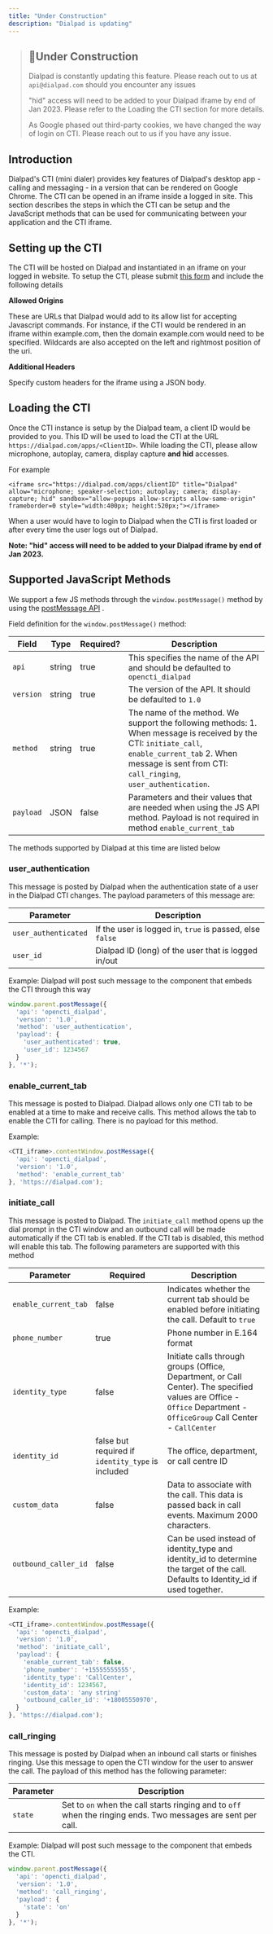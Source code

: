 ```yaml
---
title: "Under Construction"
description: "Dialpad is updating"
---
```

> ## 🚧Under Construction
> 
> Dialpad is constantly updating this feature. Please reach out to us at `api@dialpad.com` should you encounter any issues
> 
> "hid" access will need to be added to your Dialpad iframe by end of Jan 2023. Please refer to the Loading the CTI section for more details.
> 
> As Google phased out third-party cookies, we have changed the way of login on CTI. Please reach out to us if you have any issue.

## Introduction

Dialpad's CTI (mini dialer) provides key features of Dialpad's desktop app - calling and messaging - in a version that can be rendered on Google Chrome. The CTI can be opened in an iframe inside a logged in site. This section describes the steps in which the CTI can be setup and the JavaScript methods that can be used for communicating between your application and the CTI iframe.

## Setting up the CTI

The CTI will be hosted on Dialpad and instantiated in an iframe on your logged in website. To setup the CTI, please submit [this form](https://airtable.com/shrwjHha2sJxO72Ag)
 and include the following details

**Allowed Origins**

These are URLs that Dialpad would add to its allow list for accepting Javascript commands. For instance, if the CTI would be rendered in an iframe within example.com, then the domain example.com would need to be specified. Wildcards are also accepted on the left and rightmost position of the uri.

**Additional Headers**

Specify custom headers for the iframe using a JSON body.

## Loading the CTI

Once the CTI instance is setup by the Dialpad team, a client ID would be provided to you. This ID will be used to load the CTI at the URL `https://dialpad.com/apps/<ClientID>`. While loading the CTI, please allow microphone, autoplay, camera, display capture **and hid** accesses.

For example

```
<iframe src="https://dialpad.com/apps/clientID" title="Dialpad" allow="microphone; speaker-selection; autoplay; camera; display-capture; hid" sandbox="allow-popups allow-scripts allow-same-origin" frameborder=0 style="width:400px; height:520px;"></iframe>

```

When a user would have to login to Dialpad when the CTI is first loaded or after every time the user logs out of Dialpad.

**Note: "hid" access will need to be added to your Dialpad iframe by end of Jan 2023.**

## Supported JavaScript Methods

We support a few JS methods through the `window.postMessage()` method by using the [postMessage API](https://developer.mozilla.org/en-US/docs/Web/API/Window/postMessage)
.

Field definition for the `window.postMessage()` method:

| Field | Type | Required? | Description |
| --- | --- | --- | --- |
| `api` | string | true | This specifies the name of the API and should be defaulted to `opencti_dialpad` |
| `version` | string | true | The version of the API. It should be defaulted to `1.0` |
| `method` | string | true | The name of the method. We support the following methods:    1\. When message is received by the CTI: `initiate_call`, `enable_current_tab`    2\. When message is sent from CTI: `call_ringing`, `user_authentication`. |
| `payload` | JSON | false | Parameters and their values that are needed when using the JS API method.  Payload is not required in method `enable_current_tab` |

The methods supported by Dialpad at this time are listed below

### user\_authentication

This message is posted by Dialpad when the authentication state of a user in the Dialpad CTI changes. The payload parameters of this message are:

| Parameter | Description |
| --- | --- |
| `user_authenticated` | If the user is logged in, `true` is passed, else `false` |
| `user_id` | Dialpad ID (long) of the user that is logged in/out |

Example: Dialpad will post such message to the component that embeds the CTI through this way

```javascript
window.parent.postMessage({
  'api': 'opencti_dialpad',
  'version': '1.0',
  'method': 'user_authentication',
  'payload': {
    'user_authenticated': true,
    'user_id': 1234567
  }
}, '*');

```

### enable\_current\_tab

This message is posted to Dialpad. Dialpad allows only one CTI tab to be enabled at a time to make and receive calls. This method allows the tab to enable the CTI for calling. There is no payload for this method.

Example:

```javascript
<CTI_iframe>.contentWindow.postMessage({
  'api': 'opencti_dialpad',
  'version': '1.0',
  'method': 'enable_current_tab'
}, 'https://dialpad.com');

```

### initiate\_call

This message is posted to Dialpad. The `initiate_call` method opens up the dial prompt in the CTI window and an outbound call will be made automatically if the CTI tab is enabled. If the CTI tab is disabled, this method will enable this tab. The following parameters are supported with this method

| Parameter | Required | Description |
| --- | --- | --- |
| `enable_current_tab` | false | Indicates whether the current tab should be enabled before initiating the call. Default to `true` |
| `phone_number` | true | Phone number in E.164 format |
| `identity_type` | false | Initiate calls through groups (Office, Department, or Call Center). The specified values are    Office - `Office`  Department - `OfficeGroup`  Call Center - `CallCenter` |
| `identity_id` | false but required if `identity_type` is included | The office, department, or call centre ID |
| `custom_data` | false | Data to associate with the call. This data is passed back in call events. Maximum 2000 characters. |
| `outbound_caller_id` | false | Can be used instead of identity\_type and identity\_id to determine the target of the call. Defaults to Identity\_id if used together. |

Example:

```javascript
<CTI_iframe>.contentWindow.postMessage({
  'api': 'opencti_dialpad',
  'version': '1.0',
  'method': 'initiate_call',
  'payload': {
    'enable_current_tab': false,
    'phone_number': '+15555555555',
    'identity_type': 'CallCenter',
    'identity_id': 1234567,
    'custom_data': 'any string'
    'outbound_caller_id': '+18005550970',
  }
}, 'https://dialpad.com');

```

### call\_ringing

This message is posted by Dialpad when an inbound call starts or finishes ringing. Use this message to open the CTI window for the user to answer the call. The payload of this method has the following parameter:

| Parameter | Description |
| --- | --- |
| `state` | Set to `on` when the call starts ringing and to `off` when the ringing ends. Two messages are sent per call. |

Example: Dialpad will post such message to the component that embeds the CTI.

```javascript
window.parent.postMessage({
  'api': 'opencti_dialpad',
  'version': '1.0',
  'method': 'call_ringing',
  'payload': {
    'state': 'on'
  }
}, '*');

```